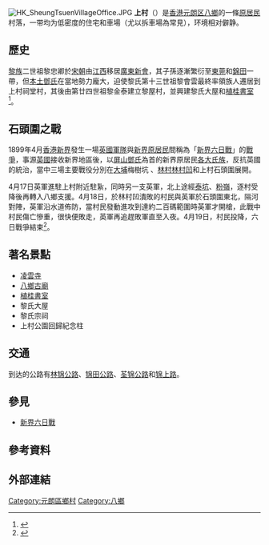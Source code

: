 [[File:HK_SheungTsuenVillageOffice.JPG|thumb]] 
'''上村'''（{{lang-en|'''Sheung Tsuen'''}}）是[[香港|香港]][[元朗区|元朗区]][[八鄉|八鄉]]的一條[[原居民|原居民]]村落，一带均为低密度的住宅和車場（尤以拆車場為常見），环境相对僻静。

==歷史==
[[黎姓|黎族]]二世祖黎忠卿於[[宋朝|宋朝]]由[[江西|江西]]移居[[廣東|廣東]][[新會|新會]]，其子孫逐漸繁衍至[[東莞|東莞]]和[[錦田|錦田]]一帶，但[[香港新界鄧氏|本土鄧氏]]在當地勢力龐大，迫使黎氏第十三世祖黎會雲最終率領族人遷居到上村祠堂村，其後由第廿四世祖黎金泰建立黎屋村，並興建黎氏大屋和[[植桂書室|植桂書室]]<ref>{{citeweb |language =zh-hk |url =http://blog.terewong.com/archives/11810 |title =跑遊元朗八鄉上村 (1) – 黎屋村 黎氏大屋 植桂書室 |work =''blog.terewong.com'' |accessdate =2015-02-02 |archive-date =2021-04-16 |archive-url =https://web.archive.org/web/20210416130953/http://blog.terewong.com/archives/11810 }}</ref>。

==石頭圍之戰==
1899年4月[[香港|香港]][[新界|新界]]發生一場[[英國軍隊|英國軍隊]]與[[新界原居民|新界原居民]]間稱為「[[新界六日戰|新界六日戰]]」的[[戰爭|戰爭]]，事源[[英國|英國]]接收新界地區後，以[[屏山_(香港)|屏山]][[香港新界鄧氏|鄧氏]]為首的新界原居民[[新界五大氏族|各大氏族]]，反抗英國的統治，當中三場主要戰役分別在[[大埔_(香港)|大埔]]梅樹坑 、[[林村|林村]][[林村谷|林村凹]]和上村石頭圍展開。

4月17日英軍進駐上村附近駐紥，同時另一支英軍，北上途經[[泰亨鄉|泰坑]]、[[粉嶺|粉嶺]]，逐村受降後再轉入八鄉支援。4月18日，於林村凹潰敗的村民與英軍於石頭圍東北，隔河對陣，英軍沿水道佈防，當村民發動進攻到達約二百碼範圍時英軍才開槍，此戰中村民傷亡慘重，很快便敗走，英軍再追趕敗軍直至入夜。4月19日，村民投降，六日戰爭結束<ref>{{citeweb |language =zh-hk |url =https://sparkpost.wordpress.com/2014/04/14/six-day-war/ |title =新界人的抗英六日戰爭 |work =''sparkpost.wordpress.com'' |accessdate =2015-02-02 |archive-date =2022-03-27 |archive-url =https://web.archive.org/web/20220327090719/https://sparkpost.wordpress.com/2014/04/14/six-day-war/ }}</ref>。

==著名景點==
* [[凌雲寺|凌雲寺]]
* [[八鄉古廟|八鄉古廟]]
* [[植桂書室|植桂書室]]
* 黎氏大屋
* 黎氏宗祠
* 上村公園回歸紀念柱

==交通==
到达的公路有[[林锦公路|林锦公路]]、[[锦田公路|锦田公路]]、[[荃锦公路|荃锦公路]]和[[锦上路|锦上路]]。

==參見==
* [[新界六日戰|新界六日戰]]

==參考資料==
{{reflist}}

==外部連結==


{{HK-geo-stub}}

[[Category:元朗區鄉村|Category:元朗區鄉村]]
[[Category:八鄉|Category:八鄉]]